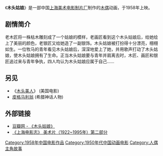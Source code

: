 {{Infobox Film
|片名          = 木头姑娘
|其他名称      = 
|图像          = 
|图像说明      = 
|导演          = 何玉门
|监制          = 
|制片          = 
|编剧          = 陈瑞琴
|剧本          = 
|故事          = 
|原著          = 
|旁白          = 
|统筹          = 
|主演          = 
|分级          = 
|副标题        = 
|主题曲        = 
|片头曲        = 
|片尾曲        = 
|配乐          = 通福
|摄影          = 游涌
|剪辑          = 
|制片商        = [[上海美术电影制片厂|上海美术电影制片厂]]
|发行商        = 
|上映日期      = 1958年
|发行日期      = 
|片长          = 20分钟
|产地          = {{CHNML}}
|语言          = [[汉语普通话|汉语普通话]]
|官方网站      = 
|预算          = 
|票房          = 
|前集          = 
|续集          = 
|中国大陆片名  = 
|香港片名      = 
|澳门片名      = 
|台湾片名      = 
|新马片名      = 
|sarft_id    = <!-- 公映许可号码 -->
|amg_id      = <!-- AMG（All Media Guide）ID -->
|imdb_id     = <!-- IMDB（互联网电影数据库）ID -->
}}

《'''木头姑娘'''》是一部中国[[上海美术电影制片厂|上海美术电影制片厂]]制作的[[木偶|木偶]]动画，于1958年上映。

==剧情简介==

老木匠将一株枯木雕刻成了一个姑娘的模样，老画匠看到这个木头姑娘后，给她绘上了美丽的颜色，老银匠又给她造了一副银饰。木头姑娘被打扮得十分漂亮，栩栩如生。一位牧马的青年看见木头姑娘后，深深地爱上了她，并用歌声打动了木头姑娘，使木头姑娘拥有了生命。正当木头姑娘要与青年并肩离去时，木匠、画匠和银匠追过来与青年争执，四人均认为木头姑娘应属于自己……

== 另见 ==

* 《[[神气活现|木头美人]]》 (美国电影)
* [[皮格马利翁|皮格马利翁]] (希腊神话人物)

== 外部链接 ==

* [http://movie.douban.com/subject/2173221/  豆瓣网 - 《木头姑娘》]{{Wayback|url=http://movie.douban.com/subject/2173221/ |date=20130927023634 }}
* [http://www.shtong.gov.cn/newsite/node2/node2245/node4509/node28337/node63976/node63978/userobject1ai55789.html/  《上海电影志》 美术片（1922~1995年）第二部分]{{Wayback|url=http://www.shtong.gov.cn/newsite/node2/node2245/node4509/node28337/node63976/node63978/userobject1ai55789.html/ |date=20160427151434 }}

{{上海美术电影制片厂1950年代作品}}

[[Category:1958年中国电影作品|Category:1958年中国电影作品]]
[[Category:1950年代中国动画电影|Category:1950年代中国动画电影]]
[[Category:人偶主角故事|Category:人偶主角故事]]